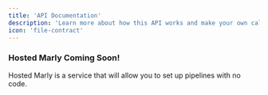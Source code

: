 ```yaml
---
title: 'API Documentation'
description: 'Learn more about how this API works and make your own calls!'
icon: 'file-contract'
---
```




### Hosted Marly Coming Soon!
Hosted Marly is a service that will allow you to set up pipelines with no code.

<Card icon="list" title="Join our Waitlist" href="/">

</Card>